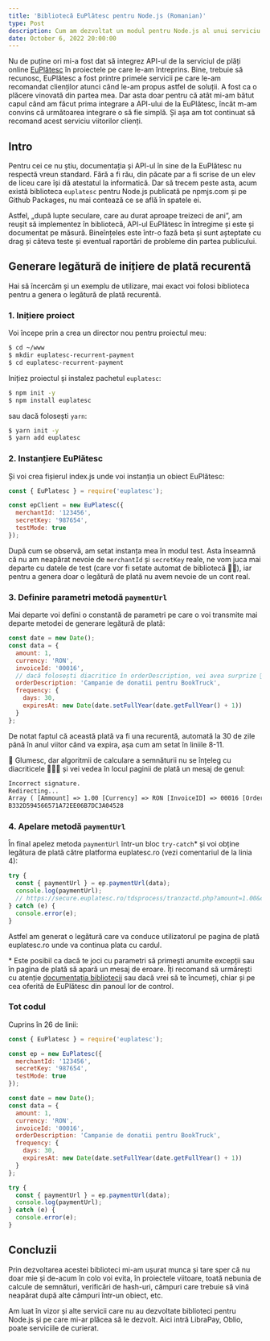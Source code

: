 ```yaml
---
title: 'Bibliotecă EuPlătesc pentru Node.js (Romanian)'
type: Post
description: Cum am dezvoltat un modul pentru Node.js al unui serviciu de plată online cu o documentație și un API slab făcute.
date: October 6, 2022 20:00:00
---
```


Nu de puține ori mi-a fost dat să integrez API-ul de la serviciul de plăți online <a href="https://euplatesc.ro" target="_blank">EuPlătesc</a> în proiectele pe care le-am întreprins.
Bine, trebuie să recunosc, EuPlătesc a fost printre primele servicii pe care le-am recomandat clienților atunci când le-am propus astfel de soluții.
A fost ca o plăcere vinovată din partea mea.
Dar asta doar pentru că atât mi-am bătut capul când am făcut prima integrare a API-ului de la EuPlătesc, încât m-am convins că următoarea integrare o să fie simplă.
Și așa am tot continuat să recomand acest serviciu viitorilor clienți.

## Intro

Pentru cei ce nu știu, documentația și API-ul în sine de la EuPlătesc nu respectă vreun standard.
Fără a fi rău, din păcate par a fi scrise de un elev de liceu care își dă atestatul la informatică.
Dar să trecem peste asta, acum există biblioteca `euplatesc` pentru Node.js publicată pe npmjs.com și pe Github Packages, nu mai contează ce se află în spatele ei.

Astfel, „după lupte seculare, care au durat aproape treizeci de ani”, am reușit să implementez în bibliotecă, API-ul EuPlătesc în întregime și este și documentat pe măsură.
Bineînțeles este într-o fază beta și sunt așteptate cu drag și câteva teste și eventual raportări de probleme din partea publicului.

## Generare legătură de inițiere de plată recurentă

Hai să încercăm și un exemplu de utilizare, mai exact voi folosi biblioteca pentru a genera o legătură de plată recurentă.

### 1. Inițiere proiect

Voi începe prin a crea un director nou pentru proiectul meu:

```sh
$ cd ~/www
$ mkdir euplatesc-recurrent-payment
$ cd euplatesc-recurrent-payment
```

Inițiez proiectul și instalez pachetul `euplatesc`:

```sh
$ npm init -y
$ npm install euplatesc
```

sau dacă folosești `yarn`:

```sh
$ yarn init -y
$ yarn add euplatesc
```

### 2. Instanțiere EuPlătesc

Și voi crea fișierul index.js unde voi instanția un obiect EuPlătesc:

```js showLineNumbers title="index.js"
const { EuPlatesc } = require('euplatesc');

const epClient = new EuPlatesc({
  merchantId: '123456',
  secretKey: '987654',
  testMode: true
});
```

După cum se observă, am setat instanța mea în modul test.
Asta înseamnă că nu am neapărat nevoie de `merchantId` și `secretKey` reale, ne vom juca mai departe cu datele de test (care vor fi setate automat de bibliotecă 🙌🏼), iar pentru a genera doar o legătură de plată nu avem nevoie de un cont real.

### 3. Definire parametri metodă `paymentUrl`

Mai departe voi defini o constantă de parametri pe care o voi transmite mai departe metodei de generare legătură de plată:

```js showLineNumbers title="index.js" {8-11}
const date = new Date();
const data = {
  amount: 1,
  currency: 'RON',
  invoiceId: '00016',
  // dacă folosești diacritice în orderDescription, vei avea surprize 🎁
  orderDescription: 'Campanie de donatii pentru BookTruck',
  frequency: {
    days: 30,
    expiresAt: new Date(date.setFullYear(date.getFullYear() + 1))
  }
};
```

De notat faptul că această plată va fi una recurentă, automată la 30 de zile până în anul viitor când va expira, așa cum am setat în liniile 8-11.

<span>
  🎁 Glumesc, dar algoritmii de calculare a semnăturii nu se înțeleg cu diacriticele 🤷🏻‍♂️ și vei vedea în locul paginii de
  plată un mesaj de genul:
</span>

```txt
Incorrect signature.
Redirecting...
Array ( [Ammount] => 1.00 [Currency] => RON [InvoiceID] => 00016 [OrderDesc] => Campanie de donații pentru BookTruck [MerchantID] => testaccount [TranTimeStamp] => 20221006200725 [Nonce] => 6987594dfe4e62e6217b46f4e7eaa02e [RECUR_FREQ] => 30 [RECUR_EXP] => 20231006 )
B332D594566571A72EE06B7DC3A04528
```

### 4. Apelare metodă `paymentUrl`

În final apelez metoda `paymentUrl` într-un bloc `try-catch`\* și voi obține legătura de plată către platforma euplatesc.ro (vezi comentariul de la linia 4):

```js showLineNumbers title="index.js" {4}
try {
  const { paymentUrl } = ep.paymentUrl(data);
  console.log(paymentUrl);
  // https://secure.euplatesc.ro/tdsprocess/tranzactd.php?amount=1.00&curr=RON&invoice_id=00016&order_desc=Campanie+de+donatii+pentru+BookTruck&merch_id=testaccount&timestamp=20221006200159&nonce=0da1459243140a81821c9749c1f960f9&recurent_freq=30&recurent_exp=20231006&fp_hash=6375E870C7760ACB7B7DD06A7DD1FFED&recurent=Base
} catch (e) {
  console.error(e);
}
```

Astfel am generat o legătură care va conduce utilizatorul pe pagina de plată euplatesc.ro unde va continua plata cu cardul.

\* Este posibil ca dacă te joci cu parametri să primești anumite excepții sau în pagina de plată să apară un mesaj de eroare.
Îți recomand să urmărești cu atenție <a href='https://www.npmjs.com/package/euplatesc' target='_blank'>documentația bibliotecii</a> sau dacă vrei să te încumeți, chiar și pe cea oferită de EuPlătesc din panoul lor de control.

### Tot codul

Cuprins în 26 de linii:

```js showLineNumbers title="index.js"
const { EuPlatesc } = require('euplatesc');

const ep = new EuPlatesc({
  merchantId: '123456',
  secretKey: '987654',
  testMode: true
});

const date = new Date();
const data = {
  amount: 1,
  currency: 'RON',
  invoiceId: '00016',
  orderDescription: 'Campanie de donatii pentru BookTruck',
  frequency: {
    days: 30,
    expiresAt: new Date(date.setFullYear(date.getFullYear() + 1))
  }
};

try {
  const { paymentUrl } = ep.paymentUrl(data);
  console.log(paymentUrl);
} catch (e) {
  console.error(e);
}
```

## Concluzii

Prin dezvoltarea acestei biblioteci mi-am ușurat munca și tare sper că nu doar mie și de-acum în colo voi evita, în proiectele viitoare, toată nebunia de calcule de semnături, verificări de hash-uri, câmpuri care trebuie să vină neapărat după alte câmpuri într-un obiect, etc.

Am luat în vizor și alte servicii care nu au dezvoltate biblioteci pentru Node.js și pe care mi-ar plăcea să le dezvolt. Aici intră LibraPay, Oblio, poate serviciile de curierat.

